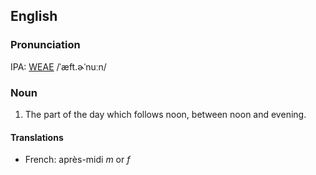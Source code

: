 ==English==
===Pronunciation===
IPA: [[WEAE]] /ˈæft.ɚˈnuːn/

===Noun===
# The part of the day which follows noon, between noon and  evening.


====Translations====
*French: après-midi ''m'' or ''f''